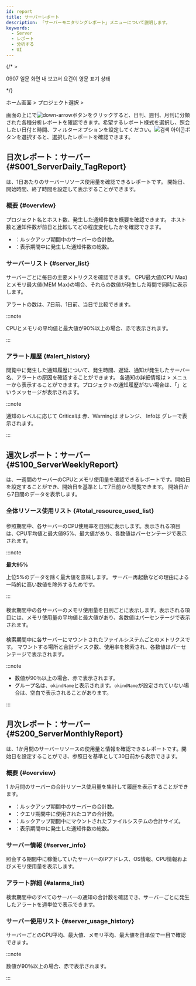```yaml
---
id: report
title: サーバーレポート
description: 「サーバーモニタリングレポート」メニューについて説明します。
keywords:
  - Server
  - レポート
  - 分析する
  - UI
---
```


{/* >

0907
일문 화면 내 보고서 요건이 영문 표기 상태

*/}

ホーム画面 &gt; プロジェクト選択 &gt; <Cmdname sid="side_report" className="uitext" />

画面の上に<Cmdname sid="report" className="uitext" />で![down-arrow](/img/down-arrow.svg)ボタンをクリックすると、日刊、週刊、月刊に分類された各種分析レポートを確認できます。希望するレポート様式を選択し、照会したい日付と時間、フィルターオプションを設定してください。![검색 아이콘](/img/ico-btn-search.png)ボタンを選択すると、選択したレポートを確認できます。

## 日次レポート：サーバー {#S001_ServerDaily_TagReport}

<Cmdname sid="S001_ServerDaily_TagReport" className="uitext" report />は、1日あたりのサーバーリソース使用量を確認できるレポートです。 開始日、開始時間、終了時間を設定して表示することができます。

### 概要 {#overview}

<ImgLang img='server_daily_report_01.png' desc='日次サーバーレポート概要'/>

プロジェクト名とホスト数、発生した通知件数を概要を確認できます。 ホスト数と通知件数が前日と比較してどの程度変化したかを確認できます。

- <Cmdname sid="host_count" className="b600" report/>：ルックアップ期間中のサーバーの合計数。
- <Cmdname sid="alert_count" className="b600" report/>：表示期間中に発生した通知件数の総数。

### サーバーリスト {#server_list}

<ImgLang img='server_daily_report_02.png' desc='日次サーバーレポートサーバーリスト'/>

サーバーごとに毎日の主要メトリクスを確認できます。 CPU最大値(CPU Max)とメモリ最大値(MEM Max)の場合、それらの数値が発生した時間で同時に表示します。

アラートの数は、7日前、1日前、当日で比較できます。

:::note

CPUとメモリの平均値と最大値が90%以上の場合、<span class='loger'>赤</span>で表示されます。

:::

### アラート履歴 {#alert_history}

<ImgLang img='server_daily_report_03.png' desc='アラートリスト'/>

閲覧中に発生した通知履歴について、発生時間、遅延、通知が発生したサーバー名、アラートの原因を確認することができます。
各通知の詳細情報は<Cmdname sid="side_event" className="uitext" /> &gt; <Cmdname sid="side_eventHistory" className="uitext" />メニューから表示することができます。プロジェクトの通知履歴がない場合は、「<Cmdname sid="no_data" className="uitext" report />」というメッセージが表示されます。

:::note

通知のレベルに応じて <span class='loger'>Critical</span>は <span class='loger'>赤</span>、<span class='wer'>Warning</span>は <span class='wer'>オレンジ</span>、 <span class='mstop'>Info</span>は <span class='mstop'>グレー</span>で表示されます。

:::

## 週次レポート：サーバー {#S100_ServerWeeklyReport}

<Cmdname sid="S100_ServerWeeklyReport" className="uitext" report/>は、一週間のサーバーのCPUとメモリ使用量を確認できるレポートです。開始日を設定することができ、開始日を基準として7日前から閲覧できます。
開始日から7日間のデータを表示します。

### 全体リソース使用リスト {#total_resource_used_list}

#### <Cmdname sid="_cpu" report/>

<ImgLang img='server_weekly_report_cpu.png' desc='週間全体リソースの使用率一覧CPU'/>

参照期間中、各サーバーのCPU使用率を日別に表示します。表示される項目は、CPU平均値と最大値95%、最大値があり、各数値はパーセンテージで表示されます。

:::note 

**最大95%**

上位5%のデータを除く最大値を意味します。 サーバー再起動などの理由による一時的に高い数値を除外するためです。

:::

#### <Cmdname sid="_mem" report/>

<ImgLang img='server_weekly_report_memory.png' desc='週間全体リソースの使用率一覧メモリー'/>

検索期間中の各サーバーのメモリ使用量を日別ごとに表示します。表示される項目には、メモリ使用量の平均値と最大値があり、各数値はパーセンテージで表示されます。

#### <Cmdname sid="_disk" report/>

<ImgLang img='server_weekly_report_disk.png' desc='週間全体リソースの使用率一覧ディスク'/>

検索期間中に各サーバーにマウントされたファイルシステムごとのメトリクスです。
マウントする場所と合計ディスク数、使用率を検索され、各数値はパーセンテージで表示されます。

:::note

- 数値が90％以上の場合、<span class='loger'>赤</span>で表示されます。 
- グループ名は、`okindName`と表示されます。`okindName`が設定されていない場合は、空白で表示されることがあります。

:::

## 月次レポート：サーバー {#S200_ServerMonthlyReport}

<Cmdname sid="S200_ServerMonthlyReport" className="uitext" report />は、1か月間のサーバーリソースの使用量と情報を確認できるレポートです。開始日を設定することができ、参照日を基準として30日前から表示できます。

### 概要 {#overview}

<ImgLang img='server_monthly_report_01.png' desc='月次サーバーレポート概要'/>

1 か月間のサーバーの合計リソース使用量を集計して履歴を表示することができます。

- <Cmdname sid="total_host" className="b600" report/>：ルックアップ期間中のサーバーの合計数。
- <Cmdname sid="total_core" className="b600" report/>：クエリ期間中に使用されたコアの合計数。
- <Cmdname sid="total_disk" className="b600" report/>：ルックアップ期間中にマウントされたファイルシステムの合計サイズ。
- <Cmdname sid="total_alarms" className="b600" report/>：表示期間中に発生した通知件数の総数。

### サーバー情報 {#server_info}

<ImgLang img='server_monthly_report_02.png' desc='サーバー情報'/>

照会する期間中に稼働していたサーバーのIPアドレス、OS情報、CPU情報およびメモリ使用量を表示します。

### アラート詳細 {#alarms_list}

<ImgLang img='server_monthly_report_03.png' desc='アラートリスト'/>

検索期間中のすべてのサーバーの通知の合計数を確認でき、サーバーごとに発生したアラートを週単位で表示できます。

### サーバー使用リスト {#server_usage_history}

<ImgLang img='server_monthly_report_04.png' desc='サーバー使用一覧'/>

サーバーごとのCPU平均、最大値、メモリ平均、最大値を日単位で一目で確認できます。

:::note

数値が90％以上の場合、<span class='loger'>赤</span>で表示されます。 

:::
